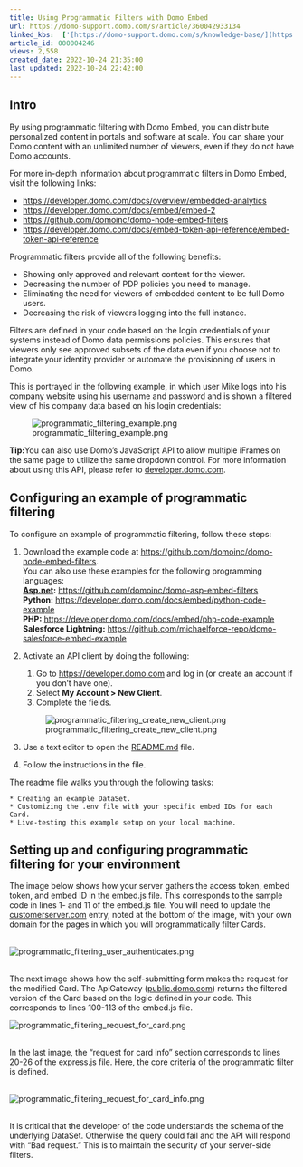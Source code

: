 ```yaml
---
title: Using Programmatic Filters with Domo Embed
url: https://domo-support.domo.com/s/article/360042933134
linked_kbs:  ['[https://domo-support.domo.com/s/knowledge-base/](https://domo-support.domo.com/s/knowledge-base/)', '[https://domo-support.domo.com/s/](https://domo-support.domo.com/s/)', '[https://domo-support.domo.com/s/topic/0TO5w000000ZamqGAC](https://domo-support.domo.com/s/topic/0TO5w000000ZamqGAC)', '[https://domo-support.domo.com/s/topic/0TO5w000000ZanbGAC](https://domo-support.domo.com/s/topic/0TO5w000000ZanbGAC)', '[https://domo-support.domo.com/s/article/360042933134](https://domo-support.domo.com/s/article/360042933134)', '[https://domo-support.domo.com/s/topic/0TO5w000000ZanbGAC/domo-everywhere](https://domo-support.domo.com/s/topic/0TO5w000000ZanbGAC/domo-everywhere)', '[https://domo-support.domo.com/s/article/360043429933](https://domo-support.domo.com/s/article/360043429933)', '[https://domo-support.domo.com/s/article/360043429953](https://domo-support.domo.com/s/article/360043429953)', '[https://domo-support.domo.com/s/article/360042925494](https://domo-support.domo.com/s/article/360042925494)', '[https://domo-support.domo.com/s/article/360043429913](https://domo-support.domo.com/s/article/360043429913)', '[https://domo-support.domo.com/s/article/4408174643607](https://domo-support.domo.com/s/article/4408174643607)', '[https://domo-support.domo.com/s/login/](https://domo-support.domo.com/s/login/)']
article_id: 000004246
views: 2,558
created_date: 2022-10-24 21:35:00
last updated: 2022-10-24 22:42:00
---
```




Intro
-----


By using programmatic filtering with Domo Embed, you can distribute personalized content in portals and software at scale. You can share your Domo content with an unlimited number of viewers, even if they do not have Domo accounts. 


For more in-depth information about programmatic filters in Domo Embed, visit the following links:


* <https://developer.domo.com/docs/overview/embedded-analytics>
* <https://developer.domo.com/docs/embed/embed-2>
* <https://github.com/domoinc/domo-node-embed-filters>
* <https://developer.domo.com/docs/embed-token-api-reference/embed-token-api-reference>


Programmatic filters provide all of the following benefits:


* Showing only approved and relevant content for the viewer.
* Decreasing the number of PDP policies you need to manage.
* Eliminating the need for viewers of embedded content to be full Domo users.
* Decreasing the risk of viewers logging into the full instance.


Filters are defined in your code based on the login credentials of your systems instead of Domo data permissions policies. This ensures that viewers only see approved subsets of the data even if you choose not to integrate your identity provider or automate the provisioning of users in Domo.


This is portrayed in the following example, in which user Mike logs into his company website using his username and password and is shown a filtered view of his company data based on his login credentials:


![programmatic_filtering_example.png](programmatic_filtering_example.png)




 


**Tip:**You can also use Domo's JavaScript API to allow multiple iFrames on the same page to utilize the same dropdown control. For more information about using this API, please refer to [developer.domo.com](https://developer.domo.com "https://developer.domo.com"). 




Configuring an example of programmatic filtering
------------------------------------------------


To configure an example of programmatic filtering, follow these steps:


1. Download the example code at <https://github.com/domoinc/domo-node-embed-filters>.  
You can also use these examples for the following programming languages:  
**[Asp.net](http://Asp.net):** <https://github.com/domoinc/domo-asp-embed-filters>  
**Python:** <https://developer.domo.com/docs/embed/python-code-example>  
**PHP:** <https://developer.domo.com/docs/embed/php-code-example>  
**Salesforce Lightning:** <https://github.com/michaelforce-repo/domo-salesforce-embed-example>
2. Activate an API client by doing the following:


	1. Go to [https://developer.domo.com](https://developer.domo.com "https://developer.domo.com") and log in (or create an account if you don't have one).
	2. Select **My Account > New Client**.
	3. Complete the fields.   
	  
	![programmatic_filtering_create_new_client.png](programmatic_filtering_create_new_client.png)
3. Use a text editor to open the [README.md](http://README.md) file.
4. Follow the instructions in the file.  
  
The readme file walks you through the following tasks:


	* Creating an example DataSet.
	* Customizing the .env file with your specific embed IDs for each Card.
	* Live-testing this example setup on your local machine.


Setting up and configuring programmatic filtering for your environment
----------------------------------------------------------------------


The image below shows how your server gathers the access token, embed token, and embed ID in the embed.js file. This corresponds to the sample code in lines 1- and 11 of the embed.js file. You will need to update the [customerserver.com](http://customerserver.com) entry, noted at the bottom of the image, with your own domain for the pages in which you will programmatically filter Cards.   
 


![programmatic_filtering_user_authenticates.png](programmatic_filtering_user_authenticates.png)  
 


The next image shows how the self-submitting form makes the request for the modified Card. The ApiGateway ([public.domo.com](http://public.domo.com)) returns the filtered version of the Card based on the logic defined in your code. This corresponds to lines 100-113 of the embed.js file.   
  
![programmatic_filtering_request_for_card.png](programmatic_filtering_request_for_card.png)  
 


In the last image, the "request for card info" section corresponds to lines 20-26 of the express.js file. Here, the core criteria of the programmatic filter is defined.   
 


![programmatic_filtering_request_for_card_info.png](programmatic_filtering_request_for_card_info.png)  
 


It is critical that the developer of the code understands the schema of the underlying DataSet. Otherwise the query could fail and the API will respond with "Bad request." This is to maintain the security of your server-side filters. 

